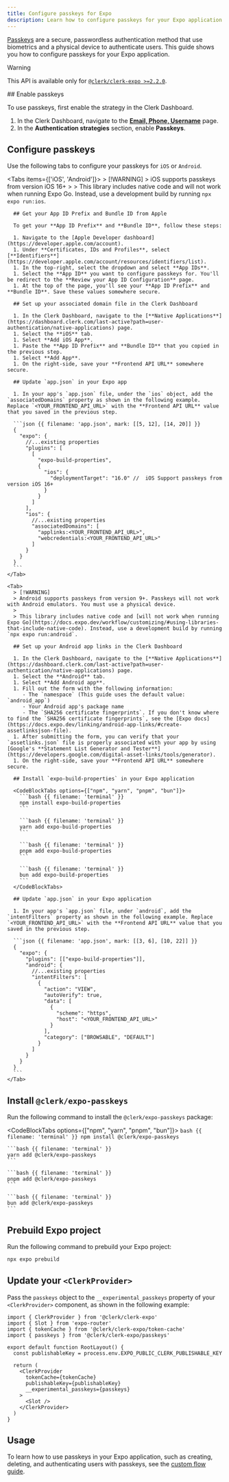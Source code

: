 ```yaml
---
title: Configure passkeys for Expo
description: Learn how to configure passkeys for your Expo application.
---
```


[Passkeys](/docs/authentication/configuration/sign-up-sign-in-options#passkeys) are a secure, passwordless authentication method that use biometrics and a physical device to authenticate users. This guide shows you how to configure passkeys for your Expo application.

> [!WARNING]
> This API is available only for [`@clerk/clerk-expo >=2.2.0`](/docs/upgrade-guides/expo/v2).

<Steps>
  ## Enable passkeys

  To use passkeys, first enable the strategy in the Clerk Dashboard.

  1. In the Clerk Dashboard, navigate to the [**Email, Phone, Username**](https://dashboard.clerk.com/last-active?path=user-authentication/email-phone-username) page.
  1. In the **Authentication strategies** section, enable **Passkeys**.

  ## Configure passkeys

  Use the following tabs to configure your passkeys for `iOS` or `Android`.

  <Tabs items={['iOS', 'Android']}>
    <Tab>
      > [!WARNING]
      > iOS supports passkeys from version iOS 16+
      >
      > This library includes native code and will not work when running Expo Go. Instead, use a development build by running `npx expo run:ios`.

      ## Get your App ID Prefix and Bundle ID from Apple

      To get your **App ID Prefix** and **Bundle ID**, follow these steps:

      1. Navigate to the [Apple Developer dashboard](https://developer.apple.com/account).
      1. Under **Certificates, IDs and Profiles**, select [**Identifiers**](https://developer.apple.com/account/resources/identifiers/list).
      1. In the top-right, select the dropdown and select **App IDs**.
      1. Select the **App ID** you want to configure passkeys for. You'll be redirect to the **Review your App ID Configuration** page.
      1. At the top of the page, you'll see your **App ID Prefix** and **Bundle ID**. Save these values somewhere secure.

      ## Set up your associated domain file in the Clerk Dashboard

      1. In the Clerk Dashboard, navigate to the [**Native Applications**](https://dashboard.clerk.com/last-active?path=user-authentication/native-applications) page.
      1. Select the **iOS** tab.
      1. Select **Add iOS App**.
      1. Paste the **App ID Prefix** and **Bundle ID** that you copied in the previous step.
      1. Select **Add App**.
      1. On the right-side, save your **Frontend API URL** somewhere secure.

      ## Update `app.json` in your Expo app

      1. In your app's `app.json` file, under the `ios` object, add the `associatedDomains` property as shown in the following example. Replace `<YOUR_FRONTEND_API_URL>` with the **Frontend API URL** value that you saved in the previous step.

      ```json {{ filename: 'app.json', mark: [[5, 12], [14, 20]] }}
      {
        "expo": {
          //...existing properties
          "plugins": [
            [
              "expo-build-properties",
              {
                "ios": {
                  "deploymentTarget": "16.0" //  iOS Support passkeys from version iOS 16+
                }
              }
            ]
          ],
          "ios": {
            //...existing properties
            "associatedDomains": [
              "applinks:<YOUR_FRONTEND_API_URL>",
              "webcredentials:<YOUR_FRONTEND_API_URL>"
            ]
          }
        }
      }
      ```
    </Tab>

    <Tab>
      > [!WARNING]
      > Android supports passkeys from version 9+. Passkeys will not work with Android emulators. You must use a physical device.
      >
      > This library includes native code and [will not work when running Expo Go](https://docs.expo.dev/workflow/customizing/#using-libraries-that-include-native-code). Instead, use a development build by running `npx expo run:android`.

      ## Set up your Android app links in the Clerk Dashboard

      1. In the Clerk Dashboard, navigate to the [**Native Applications**](https://dashboard.clerk.com/last-active?path=user-authentication/native-applications) page.
      1. Select the **Android** tab.
      1. Select **Add Android app**.
      1. Fill out the form with the following information:
         - The `namespace` (This guide uses the default value: `android_app`)
         - Your Android app's package name
         - The `SHA256 certificate fingerprints`. If you don't know where to find the `SHA256 certificate fingerprints`, see the [Expo docs](https://docs.expo.dev/linking/android-app-links/#create-assetlinksjson-file).
      1. After submitting the form, you can verify that your `assetlinks.json` file is properly associated with your app by using [Google's **Statement List Generator and Tester**](https://developers.google.com/digital-asset-links/tools/generator).
      1. On the right-side, save your **Frontend API URL** somewhere secure.

      ## Install `expo-build-properties` in your Expo application

      <CodeBlockTabs options={["npm", "yarn", "pnpm", "bun"]}>
        ```bash {{ filename: 'terminal' }}
        npm install expo-build-properties
        ```

        ```bash {{ filename: 'terminal' }}
        yarn add expo-build-properties
        ```

        ```bash {{ filename: 'terminal' }}
        pnpm add expo-build-properties
        ```

        ```bash {{ filename: 'terminal' }}
        bun add expo-build-properties
        ```
      </CodeBlockTabs>

      ## Update `app.json` in your Expo application

      1. In your app's `app.json` file, under `android`, add the `intentFilters` property as shown in the following example. Replace `<YOUR_FRONTEND_API_URL>` with the **Frontend API URL** value that you saved in the previous step.

      ```json {{ filename: 'app.json', mark: [[3, 6], [10, 22]] }}
      {
        "expo": {
          "plugins": [["expo-build-properties"]],
          "android": {
            //...existing properties
            "intentFilters": [
              {
                "action": "VIEW",
                "autoVerify": true,
                "data": [
                  {
                    "scheme": "https",
                    "host": "<YOUR_FRONTEND_API_URL>"
                  }
                ],
                "category": ["BROWSABLE", "DEFAULT"]
              }
            ]
          }
        }
      }
      ```
    </Tab>
  </Tabs>

  ## Install `@clerk/expo-passkeys`

  Run the following command to install the `@clerk/expo-passkeys` package:

  <CodeBlockTabs options={["npm", "yarn", "pnpm", "bun"]}>
    ```bash {{ filename: 'terminal' }}
    npm install @clerk/expo-passkeys
    ```

    ```bash {{ filename: 'terminal' }}
    yarn add @clerk/expo-passkeys
    ```

    ```bash {{ filename: 'terminal' }}
    pnpm add @clerk/expo-passkeys
    ```

    ```bash {{ filename: 'terminal' }}
    bun add @clerk/expo-passkeys
    ```
  </CodeBlockTabs>

  ## Prebuild Expo project

  Run the following command to prebuild your Expo project:

  ```bash {{ filename: 'terminal' }}
  npx expo prebuild
  ```

  ## Update your `<ClerkProvider>`

  Pass the `passkeys` object to the `__experimental_passkeys` property of your `<ClerkProvider>` component, as shown in the following example:

  ```tsx {{ filename: 'app/_layout.tsx', mark: [4, 13] }}
  import { ClerkProvider } from '@clerk/clerk-expo'
  import { Slot } from 'expo-router'
  import { tokenCache } from '@clerk/clerk-expo/token-cache'
  import { passkeys } from '@clerk/clerk-expo/passkeys'

  export default function RootLayout() {
    const publishableKey = process.env.EXPO_PUBLIC_CLERK_PUBLISHABLE_KEY

    return (
      <ClerkProvider
        tokenCache={tokenCache}
        publishableKey={publishableKey}
        __experimental_passkeys={passkeys}
      >
        <Slot />
      </ClerkProvider>
    )
  }
  ```
</Steps>

## Usage

To learn how to use passkeys in your Expo application, such as creating, deleting, and authenticating users with passkeys, see the [custom flow guide](/docs/custom-flows/passkeys).
